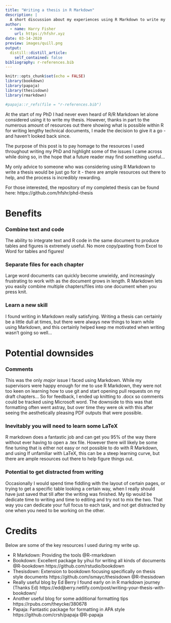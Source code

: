 ```yaml
---
title: "Writing a thesis in R Markdown"
description: |
  A short discussion about my experiences using R Markdown to write my PhD thesis
author:
  - name: Harry Fisher
    url: https://hfshr.xyz
date: 03-14-2020
preview: images/quill.png
output:
  distill::distill_article:
    self_contained: false
bibliography: r-references.bib
---
```


```r
knitr::opts_chunk$set(echo = FALSE)
library(bookdown)
library(papaja)
library(thesisdown)
library(rmarkdown)

#papaja::r_refs(file = "r-references.bib")
```

At the start of my PhD I had never even heard of R/R Markdown let alone considered using it to write my thesis.
However, thanks in part to the numerous amount of resources out there showing what is possible within R for writing lengthy technical documents, I made the decision to give it a go - and haven't looked back since.

The purpose of this post is to pay homage to the resources I used throughout writing my PhD and highlight some of the issues I came across while doing so, in the hope that a future reader may find something useful... 

My only advice to someone who was considering using R Markdown to write a thesis would be just go for it - there are ample resources out there to help, and the process is incredibly rewarding.

<aside>
For those interested, the repository of my completed thesis can be found here: https://github.com/hfshr/phd-thesis
</aside>

# Benefits

### Combine text and code

The ability to integrate text and R code in the same document to produce tables and figures is extremely useful. 
No more copy/pasting from Excel to Word for tables and figures!

### Separate files for each chapter

Large word documents can quickly become unwieldy, and increasingly frustrating to work with as the document grows in length.
R Markdown lets you easily combine multiple chapters/files into one document when you press knit.

### Learn a new skill

I found writing in Markdown really satisfying. 
Writing a thesis can certainly be a little dull at times, but there were always new things to learn while using Markdown, and this certainly helped keep me motivated when writing wasn't going so well...


# Potential downsides 

### Comments 

This was the only _major_ issue I faced using Markdown. 
While my supervisors were happy enough for me to use R Markdown, they were not too keen on learning how to use git and start opening pull requests on my draft chapters...
So for feedback, I ended up knitting to .docx so comments could be tracked using Microsoft word. 
The downside to this was that formatting often went astray, but over time they were ok with this after seeing the aesthetically pleasing PDF outputs that were possible. 

### Inevitably you will need to learn some LaTeX

R markdown does a fantastic job and can get you 95% of the way there without ever having to open a .tex file. 
However there will likely be some fine tuning that is either not easy or not possible to do with R Markdown, and using 
If unfamiliar with LaTeX, this can be a steep learning curve, but there are ample resources out there to help figure things out.  

### Potential to get distracted from writing

Occasionally I would spend time fiddling with the layout of certain pages, or trying to get a specific table looking a certain way, when I really should have just saved that till after the writing was finished. 
My tip would be dedicate time to writing and time to editing and try not to mix the two. 
That way you can dedicate your full focus to each task, and not get distracted by one when you need to be working on the other.


# Credits

Below are some of the key resources I used during my write up. 

- R Markdown: Providing the tools @R-rmarkdown
- Bookdown: Excellent package by yihui for writing all kinds of documents @R-bookdown https://github.com/rstudio/bookdown
- Thesisdown: Extension to bookdown focusing specifically on thesis style documents https://github.com/ismayc/thesisdown @R-thesisdown
- Really useful blog by Ed Berry I found early on in R markdown journey (Thanks Ed) https://eddjberry.netlify.com/post/writing-your-thesis-with-bookdown/
- Another useful blog for some additional formatting tips https://rpubs.com/theycke/380678
- Papaja: Fantastic package for formatting in APA style https://github.com/crsh/papaja @R-papaja



# {.appendix}